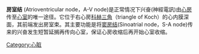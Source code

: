 {{unreferenced|time=2011-01-12T02:03:11+00:00}}

{{Infobox anatomy
| Name        = 房室結
| Latin       = Nodus atrioventricularis
| Image      = Reizleitungssystem 1.png
| Caption    = 房室結在「2」
| Precursor   =
| System      = 
| Artery      = 
| Vein        =
| acronym     = AV node
| Nerve       =
| Lymph       =
}}

'''房室结''' (Atrioventricular node，A-V node)是正常情况下兴奋(神經電訊)由[[心房|心房]]传至[[心室|心室]]的唯一途径。它位于右心房[[科赫三角|科赫三角]]（triangle of Koch）的心内膜深面，其前端发出房室束。其主要功能是将[[窦房结|窦房结]](Sinoatrial node，S-A node)传来的兴奋发生短暂延搁再传向心室，保证心房收缩后再开始心室收缩。

[[Category:心脏|Category:心脏]]